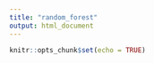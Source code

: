 ---
title: "random_forest"
output: html_document
---

```{r setup, include=FALSE}
knitr::opts_chunk$set(echo = TRUE)
```


